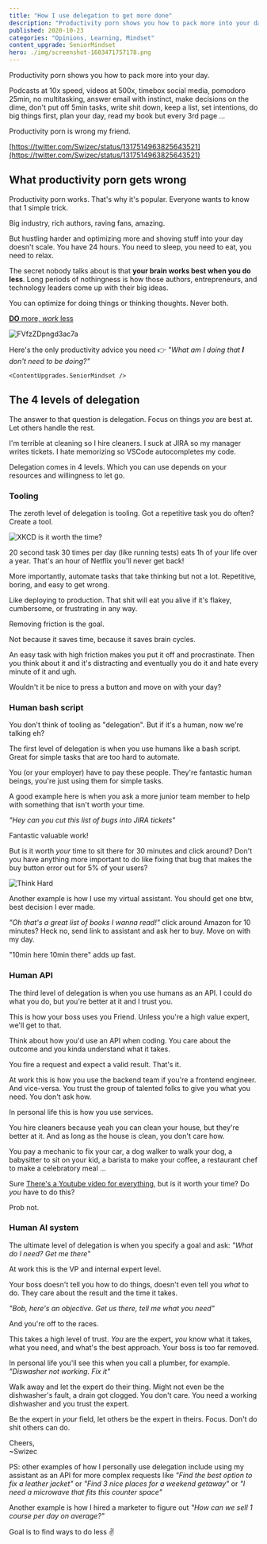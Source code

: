```yaml
---
title: "How I use delegation to get more done"
description: "Productivity porn shows you how to pack more into your day. Productivity porn is wrong my friend. You need to remove things to grow."
published: 2020-10-23
categories: "Opinions, Learning, Mindset"
content_upgrade: SeniorMindset
hero: ./img/screenshot-1603471757178.png
---
```



Productivity porn shows you how to pack more into your day.

Podcasts at 10x speed, videos at 500x, timebox social media, pomodoro 25min, no multitasking, answer email with instinct, make decisions on the dime, don't put off 5min tasks, write shit down, keep a list, set intentions, do big things first, plan your day, read my book but every 3rd page ...

Productivity porn is wrong my friend.

[https://twitter.com/Swizec/status/1317514963825643521](https://twitter.com/Swizec/status/1317514963825643521)

## What productivity porn gets wrong

Productivity porn works. That's why it's popular. Everyone wants to know that 1 simple trick.

Big industry, rich authors, raving fans, amazing.

But hustling harder and optimizing more and shoving stuff into your day doesn't scale. You have 24 hours. You need to sleep, you need to eat, you need to relax.

The secret nobody talks about is that **your brain works best when you do less**. Long periods of nothingness is how those authors, entrepreneurs, and technology leaders come up with their big ideas.

You can optimize for doing things or thinking thoughts. Never both.

[**DO** more, _work_ less](https://swizec.com/blog/do-more-_work_-less)

![FVfzZDpngd3ac7a](./img/FVfzZDpngd3ac7a.png)

Here's the only productivity advice you need 👉 _"What am I doing that **I** don't need to be doing?"_

`<ContentUpgrades.SeniorMindset />`

## The 4 levels of delegation

The answer to that question is delegation. Focus on things _you_ are best at. Let others handle the rest.

I'm terrible at cleaning so I hire cleaners. I suck at JIRA so my manager writes tickets. I hate memorizing so VSCode autocompletes my code.

Delegation comes in 4 levels. Which you can use depends on your resources and willingness to let go.

### Tooling

The zeroth level of delegation is tooling. Got a repetitive task you do often? Create a tool.

![XKCD is it worth the time?](./img/XKCD-is-it-worth-the-timege1jbe.png)

20 second task 30 times per day (like running tests) eats 1h of your life over a year. That's an hour of Netflix you'll never get back!

More importantly, automate tasks that take thinking but not a lot. Repetitive, boring, and easy to get wrong.

Like deploying to production. That shit will eat you alive if it's flakey, cumbersome, or frustrating in any way.

Removing friction is the goal.

Not because it saves time, because it saves brain cycles.

An easy task with high friction makes you put it off and procrastinate. Then you think about it and it's distracting and eventually you do it and hate every minute of it and ugh.

Wouldn't it be nice to press a button and move on with your day?

### Human bash script

You don't think of tooling as "delegation". But if it's a human, now we're talking eh?

The first level of delegation is when you use humans like a bash script. Great for simple tasks that are too hard to automate.

You (or your employer) have to pay these people. They're fantastic human beings, you're just using them for simple tasks.

A good example here is when you ask a more junior team member to help with something that isn't worth your time.

_"Hey can you cut this list of bugs into JIRA tickets"_

Fantastic valuable work!

But is it worth _your_ time to sit there for 30 minutes and click around? Don't you have anything more important to do like fixing that bug that makes the buy button error out for 5% of your users?

![Think Hard](./img/think_hard.png)

Another example is how I use my virtual assistant. You should get one btw, best decision I ever made.

_"Oh that's a great list of books I wanna read!"_ click around Amazon for 10 minutes? Heck no, send link to assistant and ask her to buy. Move on with my day.

"10min here 10min there" adds up fast.

### Human API

The third level of delegation is when you use humans as an API. I could do what you do, but you're better at it and I trust you.

This is how your boss uses you Friend. Unless you're a high value expert, we'll get to that.

Think about how you'd use an API when coding. You care about the outcome and you kinda understand what it takes.

You fire a request and expect a valid result. That's it.

At work this is how you use the backend team if you're a frontend engineer. And vice-versa. You trust the group of talented folks to give you what you need. You don't ask how.

In personal life this is how you use services.

You hire cleaners because yeah you can clean your house, but they're better at it. And as long as the house is clean, you don't care how.

You pay a mechanic to fix your car, a dog walker to walk your dog, a babysitter to sit on your kid, a barista to make your coffee, a restaurant chef to make a celebratory meal ...

Sure [There's a Youtube video for everything](https://swizec.com/blog/theres-a-youtube-video-for-everything), but is it worth your time? Do _you_ have to do this?

Prob not.

### Human AI system

The ultimate level of delegation is when you specify a goal and ask: _"What do I need? Get me there"_

At work this is the VP and internal expert level.

Your boss doesn't tell you how to do things, doesn't even tell you _what_ to do. They care about the result and the time it takes.

_"Bob, here's an objective. Get us there, tell me what you need"_

And you're off to the races.

This takes a high level of trust. _You_ are the expert, _you_ know what it takes, what you need, and what's the best approach. Your boss is too far removed.

In personal life you'll see this when you call a plumber, for example. _"Diswasher not working. Fix it"_

Walk away and let the expert do their thing. Might not even be the dishwasher's fault, a drain got clogged. You don't care. You need a working dishwasher and you trust the expert.

Be the expert in _your_ field, let others be the expert in theirs. Focus. Don't do shit others can do.

Cheers,<br/>
~Swizec

PS: other examples of how I personally use delegation include using my assistant as an API for more complex requests like _"Find the best option to fix a leather jacket"_ or _"Find 3 nice places for a weekend getaway"_ or _"I need a microwave that fits this counter space"_

Another example is how I hired a marketer to figure out _"How can we sell 1 course per day on average?"_

Goal is to find ways to do less ✌️
